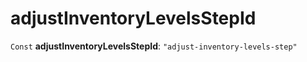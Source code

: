 
# adjustInventoryLevelsStepId

 `Const` **adjustInventoryLevelsStepId**: `"adjust-inventory-levels-step"`
